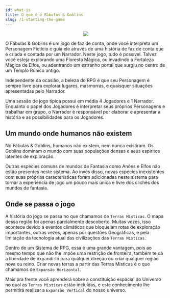 ```yaml
---
id: what-is
title: O que é o Fábulas & Goblins
slug: /1-starting-the-game
---
```



<center>
  <img src={useBaseUrl('img/starting-the-game/what-is-1.png')} style={{display: 'block', marginTop: '20px', marginBottom: '50px'}} />
</center>

O Fábulas & Goblins é um jogo de faz de conta, onde você interpreta um Personagem Fictício e guia ele através de uma história de faz de conta que é criada e contada por um Narrador. Neste jogo, tudo é possível. Talvez você esteja explorando uma Floresta Mágica, ou invadindo a Fortaleza Mágica de Elfos, ou adentrando um estranho portal que surgiu no centro de um Templo Rúnico antigo.

Independente da ocasião, a beleza do RPG é que seu Personagem é sempre livre para explorar lugares, masmorras, e quaisquer situações apresentadas pelo Narrador.

Uma sessão de jogo típica possui em média 4 Jogadores e 1 Narrador. Enquanto o papel dos Jogadores é interpretar seus próprios Personagens e trabalhar em grupo, o Narrador é responsável por elaborar e apresentar a história e as possibilidades para os Jogadores.

## Um mundo onde humanos não existem

No Fábulas & Goblins, humanos não existem, nem nunca existiram.
Os Goblins dominam o mundo com suas populações densas e seus espiritos latentes de exploração.

Outras espécies comuns de mundos de Fantasia como Anões e Elfos não estão presentes neste sistema. Ao invés disso, novas espécies inexistentes com suas próprias características foram adicionadas neste sistema para tornar a experiência de jogo um pouco mais única e livre dos clichês dos mundos de fantasia.


## Onde se passa o jogo

A história do jogo se passa no que chamamos de `Terras Místicas`. O mapa dessa região foi apenas parcialmente descoberto. Muitas vezes, isso acontece devido a eventos climáticos que bloqueiam rotas de exploração importantes, outras vezes, apenas por questões Geográficas, e pela limitação da tecnologia atual das civilizações das `Terras Místicas`.

Dentro de um Sistema de RPG, essa é uma grande vantagem, pois ao mesmo tempo que não lhe impõe uma restrição de fronteira, também te dá a liberdade de expandi-lo para qualquer direção ou criar qualquer região nova ou reino.
Criar novas terras a partir das Terras Misticas é o que chamamos de `Expansão Horizontal`.

Mais pra frente você aprenderá sobre a constituição espacial do Universo no qual as `Terras Místicas` estão incluídas, e este conhecimento lhe permitirá realizar a `Expansão Vertical` do nosso universo.
